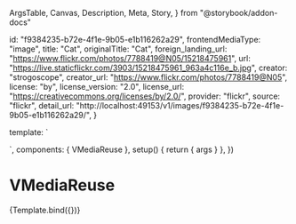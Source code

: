   ArgsTable,
  Canvas,
  Description,
  Meta,
  Story,
} from "@storybook/addon-docs"


  id: "f9384235-b72e-4f1e-9b05-e1b116262a29",
  frontendMediaType: "image",
  title: "Cat",
  originalTitle: "Cat",
  foreign_landing_url: "https://www.flickr.com/photos/7788419@N05/15218475961",
  url: "https://live.staticflickr.com/3903/15218475961_963a4c116e_b.jpg",
  creator: "strogoscope",
  creator_url: "https://www.flickr.com/photos/7788419@N05",
  license: "by",
  license_version: "2.0",
  license_url: "https://creativecommons.org/licenses/by/2.0/",
  provider: "flickr",
  source: "flickr",
  detail_url:
    "http://localhost:49153/v1/images/f9384235-b72e-4f1e-9b05-e1b116262a29/",
}

<Meta title="Components/VMediaInfo/VMediaReuse" components={VMediaReuse} />

  template: `
<div class="flex flex-col gap-y-2">
<VLanguageSelect />
    <VMediaReuse v-bind="args" />
</div>
  `,
  components: { VMediaReuse },
  setup() {
    return { args }
  },
})

# VMediaReuse

<Description of={VMediaReuse} />

<ArgsTable of={VMediaReuse} />

<Canvas>
  <Story
    name="VMediaReuse"
    args={{
      media: image,
    }}
  >
    {Template.bind({})}
  </Story>
</Canvas>
